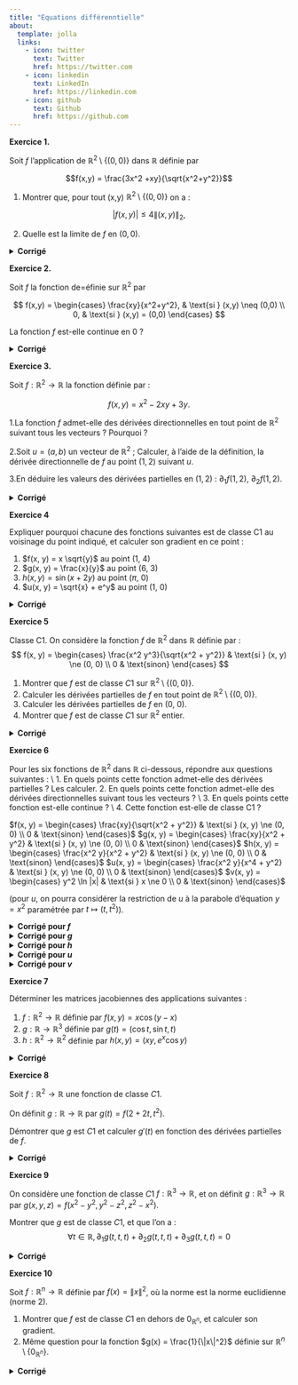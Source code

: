---
title: "Equations différenntielle"
about:
  template: jolla
  links:
    - icon: twitter
      text: Twitter
      href: https://twitter.com
    - icon: linkedin
      text: LinkedIn
      href: https://linkedin.com
    - icon: github
      text: Github
      href: https://github.com
---

::: exercise-box
**Exercice 1.**

Soit $f$ l'application de $\mathbb{R}^2 \setminus \{(0, 0)\}$ dans $\mathbb{R}$ définie par

$$f(x,y) = \frac{3x^2 +xy}{\sqrt{x^2+y^2}}$$

1.  Montrer que, pour tout (x,y) \in $\mathbb{R}^2 \setminus \{(0, 0)\}$ on a :

$$|f(x,y)| \leq 4\|(x,y)\|_2 ,$$

2.  Quelle est la limite de $f$ en $(0,0)$.

<details>

<summary><strong>Corrigé</strong></summary>

1.  Pour tout $(x,y) \in \mathbb{R}^2$, on a:

$$ x^2 \leq x^2 +y^2 \Rightarrow \sqrt{x^2} \leq \sqrt{x^2+y^2} \Rightarrow |x| \leq \|(x,y)\|_2$$ ET de meme $|y| \leq \|(x,y)\|_2$. On en déduit, pour tout $(x,y) \neq (0,0)$:

\begin{align}
f(x,y) \leq \frac{3x^2 +xy}{\sqrt{x^2+y^2}} & \leq\frac{3|x|^2 +|x||y|}{\|(x,y)\|_2}\\
&  \leq \frac{3\|(x,y)\|_2^2 +\|(x,y)\|_2^2}{\|(x,y)\|_2} \leq \frac{4\|(x,y)\|_2^2}{\|(x,y)\|_2} \leq 4\|(x,y)\|_2.


\end{align}

2.  Comme $0 \leq |f(x,y)| \leq 4\|(x,y)\|_2$. Alors d'après le théorème de gendarmes on a :

$$ \lim_{(x,y) \to (0,0)}f(x,y) = 0$$

</details>
:::

::: exercise-box
**Exercice 2.**

Soit $f$ la fonction de=éfinie sur $\mathbb{R}^2$ par

$$ f(x,y) = 
\begin{cases} 
\frac{xy}{x^2+y^2}, & \text{si } (x,y) \neq (0,0) \\ 
0, & \text{si } (x,y) = (0,0) 
\end{cases} $$

La fonction $f$ est-elle continue en 0 ?

<details>

<summary><strong>Corrigé</strong></summary>

Prenons la suite $(u_n = (\frac{1}{n},\frac{1}{n}))_{n \in \mathbb{N}^*}$ qui tend vers $(0,0)$ lorsque $n$ tend vers $+ \infty$.

On vérifie, facilement que $f(u_n)=\frac{1}{2}$ pour tout n.

Donc, $$ \lim f(u_n) = \frac{1}{2} \neq 0 = f(0,0) = f(\lim (u_n)).$$ La fonction $f$ n'est pas donc continue en $(0,0)$.

</details>
:::

::: exercise-box
**Exercice 3.**

Soit $f : \mathbb{R}^2 \to \mathbb{R}$ la fonction définie par :

$$ f(x, y) = x^2 - 2xy + 3y. $$

1.La fonction $f$ admet-elle des dérivées directionnelles en tout point de $\mathbb{R}^2$ suivant tous les vecteurs ? \quad Pourquoi ?

2.Soit $u = (a, b)$ un vecteur de $\mathbb{R}^2$ ; Calculer, à l’aide de la définition, la dérivée directionnelle de $f$ au point $(1, 2)$ suivant $u$.

3.En déduire les valeurs des dérivées partielles en $(1, 2)$ : $\partial_1 f(1, 2)$, $\partial_2 f(1, 2)$.

<details>

<summary><strong>Corrigé</strong></summary>

1.  La fonction $f$ est polynomial, elle est donc de classe $C1$ sur $\mathbb{R}$ et possède des dérivées directionnelles en tout point de $\mathbb{R}^2$, suivant tout vecteur de $\mathbb{R}^2$.

2.  Par définition, $$ \partial_u f(1, 2) = \lim_{t \to 0} \frac{f((1, 2) + t(a, b)) - f(1, 2)}{t} $$ et donc, $$\partial_u f(1, 2) = \lim_{t \to 0} \frac{f(1 + at, 2 + bt) - f(1, 2)}{t} $$

Considérons la fonction à une seule variable, $\varphi(t) = f(1 + at, 2 + bt)$, alors $\partial_u f(1, 2) = \varphi'(0)$. On a : $$ \varphi(t) = (1 + at)^2 - 2(1 + at)(2 + bt) + 3(2 + bt) $$ $$ = 1 + 2at + a^2t^2 - 2(2 + (2a + b)t + abt^2) + 6 + 3bt $$ $$ = 3 + (-2a + b)t + (a^2 - 2ab)t^2 $$ et, par suite : $$ \partial_u f(1, 2) = \varphi'(0) = -2a + b $$

3.  Notons $(e_1 = (1, 0), e_2 = (0, 1))$ la base canonique de $\mathbb{R}^2$.

Les dérivées partielles sont les dérivées directionnelles suivant les vecteurs de la base canonique.

En utilisant la question précédente, on obtient donc : $$ \partial f / \partial x (1, 2) = \partial_1 f(1, 2) = \partial_{e1} f(1, 2) = -2 \cdot 1 + 0 = -2 $$ $$ \partial f / \partial y (1, 2) = \partial_2 f(1, 2) = \partial_{e2} f(1, 2) = -2 \cdot 0 + 1 = 1 $$

</details>
:::

::: exercise-box
**Exercice 4**

Expliquer pourquoi chacune des fonctions suivantes est de classe C1 au voisinage du point indiqué, et calculer son gradient en ce point :

1.  $f(x, y) = x \sqrt{y}$ au point (1, 4)
2.  $g(x, y) = \frac{x}{y}$ au point (6, 3)
3.  $h(x, y) = \sin(x + 2y)$ au point ($\pi$, 0)
4.  $u(x, y) = \sqrt{x} + e^y$ au point (1, 0)

<details>

<summary><strong>Corrigé</strong></summary>

Pour montrer que $f$ est de classe $C1$ au voisinage du point donné et pour calculer son gradient en ce point, nous devons d'abord vérifier que $f$ est différentiable et ensuite calculer ses dérivées partielles premières.

1.La fonction $f$ est continue en tout point du domaine où elle est définie puisque la racine carrée et la multiplication sont des opérations continues.

2.  

    -   $\frac{\partial f}{\partial x}(x, y) = \sqrt{y}$
    -   $\frac{\partial f}{\partial y}(x, y) = \frac{x}{2\sqrt{y}}$

Calculons les dérivées partielles en $(1, 4)$ : - $\frac{\partial f}{\partial x}(1, 4) = \sqrt{4} = 2$ - $\frac{\partial f}{\partial y}(1, 4) = \frac{1}{2\sqrt{4}} = \frac{1}{4}$

Le gradient de $f$ en $(1, 4)$ est donc : $$ \nabla f(1, 4) = \left( \frac{\partial f}{\partial x}(1, 4), \frac{\partial f}{\partial y}(1, 4) \right) = (2, \frac{1}{4}) $$

</details>
:::

::: exercise-box
**Exercice 5**

Classe C1. On considère la fonction $f$ de $\mathbb{R}^2$ dans $\mathbb{R}$ définie par : $$ f(x, y) = \begin{cases} \frac{x^2 y^3}{\sqrt{x^2 + y^2}} & \text{si } (x, y) \ne (0, 0) \\ 0 & \text{sinon} \end{cases} $$

1.  Montrer que $f$ est de classe $C1$ sur $\mathbb{R}^2 \setminus \{(0, 0)\}$.
2.  Calculer les dérivées partielles de $f$ en tout point de $\mathbb{R}^2 \setminus \{(0, 0)\}$.
3.  Calculer les dérivées partielles de $f$ en (0, 0).
4.  Montrer que $f$ est de classe $C1$ sur $\mathbb{R}^2$ entier.

<details>

<summary><strong>Corrigé</strong></summary>

1.  Notons tout d’abord que, sur $\mathbb{R}^2 \setminus \{(0, 0)\}$, la fonction $\| (x, y) \|_2 = \sqrt{x^2 + y^2}$ est composée de deux applications : $$ \mathbb{R}^2 \xrightarrow{\varphi} \mathbb{R}_+^* \xrightarrow{\psi} \mathbb{R}_+^* $$ $$ (x, y) \mapsto x^2 + y^2 $$ $$ t \mapsto \sqrt{t} $$ Puisque $\varphi$ est de classe $C1$ sur $\mathbb{R}^2 \setminus \{(0, 0)\}$ et à valeurs dans l’ouvert $\mathbb{R}_+^*$ et que $\psi$ est de classe $C1$ sur $\mathbb{R}_+^*$, $\| \cdot \|_2 = \psi \circ \varphi$ est de classe $C1$ sur $\mathbb{R}^2 \setminus \{(0, 0)\}$.

La fonction $f$ est donc un quotient de deux fonctions de classe $C1$, dont le dénominateur ne s’annule pas ; $f$ est donc de classe $C1$ sur $\mathbb{R}^2 \setminus \{(0, 0)\}$.

2.  Calculons les dérivées partielles sur $\mathbb{R}^2 \setminus \{(0, 0)\}$ : $$\partial f / \partial x = \frac{2x y^3 \sqrt{x^2 + y^2} - x^2 y^3 \frac{x}{\sqrt{x^2 + y^2}}}{(x^2 + y^2)} = \frac{2x y^3 (x^2 + y^2) - x^3 y^3}{(x^2 + y^2)^{3/2}} $$ Donc,$$\partial f / \partial x= \frac{x^3 y^3 + 2x y^5}{(x^2 + y^2)^{3/2}}$$ $$ \partial f / \partial y = \frac{3x^2 y^2 \sqrt{x^2 + y^2} - x^2 y^3 \frac{y}{\sqrt{x^2 + y^2}}}{(x^2 + y^2)} = \frac{3x^2 y^2 (x^2 + y^2) - x^2 y^4}{(x^2 + y^2)^{3/2}}$$ Donc,$$\partial f / \partial y= \frac{3x^4 y^2 + 2x^2 y^4}{(x^2 + y^2)^{3/2}} $$

3.  On a : $$ \partial f / \partial x (0, 0) = \lim_{t \to 0} \frac{f(t, 0) - f(0, 0)}{t} = 0 $$ $$ \partial f / \partial y (0, 0) = \lim_{t \to 0} \frac{f(0, t) - f(0, 0)}{t} = 0 $$

4.  Il suffit de montrer que les dérivées partielles sont toutes deux continues en (0, 0). On a : $$ \partial_1 f(x, y) = \begin{cases} \frac{x^3 y^3 + 2x y^5}{\| (x, y) \|_2^3} & \text{si } (x, y) \ne (0, 0) \\ 0 & \text{si } (x, y) = (0, 0) \end{cases} $$ $$ \partial_2 f(x, y) = \begin{cases} \frac{3x^4 y^2 + 2x^2 y^4}{\| (x, y) \|_2^3} & \text{si } (x, y) \ne (0, 0) \\ 0 & \text{si } (x, y) = (0, 0) \end{cases} $$ En majorant par la norme comme dans l’exercice 6, on trouve : $$ |\partial_1 f(x, y)| \leq \frac{|x|^3 |y|^3 + 2|x||y|^5}{\| (x, y) \|_2^3} \leq 3 \frac{\| (x, y) \|_2^6}{\| (x, y) \|_2^3} = \| (x, y) \|_2^3 $$ Donc $\lim_{(x, y) \to (0, 0)} \partial_1 f(x, y) = 0 = \partial_1 f(0, 0)$. La fonction $\partial_1 f$ est donc continue sur $\mathbb{R}^2$ entier.

On procède de même pour $\partial_2 f$ qui est aussi continue. La fonction $f$ est donc de classe $C1$ sur $\mathbb{R}^2$ entier.

</details>
:::

::: exercise-box
**Exercice 6**

Pour les six fonctions de $\mathbb{R}^2$ dans $\mathbb{R}$ ci-dessous, répondre aux questions suivantes : \\ 1. En quels points cette fonction admet-elle des dérivées partielles ? Les calculer. 2. En quels points cette fonction admet-elle des dérivées directionnelles suivant tous les vecteurs ? \\ 3. En quels points cette fonction est-elle continue ? \\ 4. Cette fonction est-elle de classe C1 ?

$f(x, y) = \begin{cases} \frac{xy}{\sqrt{x^2 + y^2}} & \text{si } (x, y) \ne (0, 0) \\ 0 & \text{sinon} \end{cases}$ $g(x, y) = \begin{cases} \frac{xy}{x^2 + y^2} & \text{si } (x, y) \ne (0, 0) \\ 0 & \text{sinon} \end{cases}$ $h(x, y) = \begin{cases} \frac{x^2 y}{x^2 + y^2} & \text{si } (x, y) \ne (0, 0) \\ 0 & \text{sinon} \end{cases}$ $u(x, y) = \begin{cases} \frac{x^2 y}{x^4 + y^2} & \text{si } (x, y) \ne (0, 0) \\ 0 & \text{sinon} \end{cases}$ $v(x, y) = \begin{cases} y^2 \ln |x| & \text{si } x \ne 0 \\ 0 & \text{sinon} \end{cases}$

(pour $u$, on pourra considérer la restriction de $u$ à la parabole d’équation $y = x^2$ paramétrée par $t \mapsto (t, t^2)$).

<details>

<summary><strong>Corrigé **pour** $f$ </strong></summary>

Cette fonction est de classe $C1$ sur $\mathbb{R}^2 \setminus \{(0, 0)\}$. Ses dérivées partielles sur $\mathbb{R}^2 \setminus \{(0, 0)\}$ valent : $$ \partial f / \partial x = \frac{y \sqrt{x^2 + y^2} - xy \frac{x}{\sqrt{x^2 + y^2}}}{x^2 + y^2} = \frac{y^3}{(x^2 + y^2)^{3/2}} $$ $$ \partial f / \partial y = \frac{x \sqrt{x^2 + y^2} - xy \frac{y}{\sqrt{x^2 + y^2}}}{x^2 + y^2} = \frac{x^3}{(x^2 + y^2)^{3/2}} $$ On calcule par ailleurs : $$ \partial f / \partial x (0, 0) = 0 $$ $$ \partial f / \partial y (0, 0) = 0 $$ La fonction $f$ admet donc des dérivées partielles en tout point de $\mathbb{R}^2$. Elle est continue en 0 puisque : $$ |f(x, y)| \leq \frac{|x||y|}{\| (x, y) \|_2} \leq \| (x, y) \|_2 \rightarrow_{(x,y) \to (0, 0)} 0 $$ En revanche, $f$ ne possède pas de dérivées directionnelles dans toutes les directions en (0, 0).

Par exemple, si $u = (1, 1)$ : $$ \partial_u f(0, 0) = \lim_{t \to 0} \frac{f(t, t) - f(0, 0)}{t} = \lim_{t \to 0} \frac{t^2}{t \sqrt{t^2}} = \lim_{t \to 0} \frac{t}{|t|} $$ qui n’est pas définie (tend vers 1 à droite et -1 à gauche).

Ainsi, $f$ n’est pas de classe $C1$ au voisinage de (0, 0).

</details>

<details>

<summary><strong>Corrigé **pour** $g$ </strong></summary>

Cette fonction est de classe $C1$ sur $\mathbb{R}^2 \setminus \{(0, 0)\}$. Ses dérivées partielles sur $\mathbb{R}^2 \setminus \{(0, 0)\}$ valent : $$ \partial g / \partial x (x, y) = \frac{y(x^2 + y^2) - xy(2x)}{(x^2 + y^2)^2} = \frac{-x^2 y + y^3}{(x^2 + y^2)^2} $$ $$ \partial g / \partial y (x, y) = \frac{x(x^2 + y^2) - xy(2y)}{(x^2 + y^2)^2} = \frac{x^3 - xy^2}{(x^2 + y^2)^2} $$ On calcule par ailleurs : $$ \partial g / \partial x (0, 0) = 0 $$ $$ \partial g / \partial y (0, 0) = 0 $$ La fonction $g$ admet donc des dérivées partielles en tout point de $\mathbb{R}^2$. Pourtant, $g$ n’est pas continue en 0 puisque $\lim_{n \to +\infty} g(1/n, 1/n) = 1/2 \neq g(0, 0) = 0$.

Elle n’est donc pas de classe $C1$ sur $\mathbb{R}^2$ entier.

Enfin, $g$ ne possède pas de dérivées directionnelles dans toutes les directions en (0, 0).

Par exemple, si $u = (1, 1)$ : $$ \partial_u g(0, 0) = \lim_{t \to 0} \frac{g(t, t) - g(0, 0)}{t} = \lim_{t \to 0} \frac{1}{2t} $$ qui n’est pas définie. Ainsi, $g$ n’est pas de classe $C1$ au voisinage de (0, 0).

</details>

<details>

<summary><strong>Corrigé **pour** $h$ </strong></summary>

Cette fonction est de classe $C1$ sur $\mathbb{R}^2 \setminus \{(0, 0)\}$.

Ses dérivées partielles sur $\mathbb{R}^2 \setminus \{(0, 0)\}$ valent : $$ \partial h / \partial x (x, y) = \frac{2xy(x^2 + y^2) - x^2 y(2x)}{(x^2 + y^2)^2} = \frac{2xy^3}{(x^2 + y^2)^2} $$ $$ \partial h / \partial y (x, y) = \frac{x^2(x^2 + y^2) - x^2 y(2y)}{(x^2 + y^2)^2} = \frac{x^4 - x^2 y^2}{(x^2 + y^2)^2} $$ On calcule par ailleurs, à l’aide de la définition : $$ \partial h / \partial x (0, 0) = 0 $$ $$ \partial h / \partial y (0, 0) = 0 $$ La fonction $h$ admet donc des dérivées partielles en tout point de $\mathbb{R}^2$.

Elle est continue en 0 puisque : $$ |h(x, y)| \leq \frac{|x|^2 |y|}{\| (x, y) \|_2^2} \leq \frac{\| (x, y) \|_2^3}{\| (x, y) \|_2^2} = \| (x, y) \|_2 \rightarrow_{(x,y) \to (0, 0)} 0 $$ La fonction $h$ possède des dérivées directionnelles dans toutes les directions en (0, 0).

Si $u = (a, b)$ est un vecteur non nul quelconque de $\mathbb{R}^2$, on a : $$ \partial_u h(0, 0) = \lim_{t \to 0} \frac{h(ta, tb) - h(0, 0)}{t} = \lim_{t \to 0} \frac{h(a, b)}{t^3} t t^2 = h(a, b) $$ En revanche, $h$ n’est pas de classe $C1$. \\ Si elle l’était, le développement de Taylor-Young à l’ordre 1 en (0, 0) impliquerait que $\partial_u=(a,b) h(0, 0) = a \partial_1 h(0, 0) + b \partial_2 h(0, 0) = 0$. Ce n’est pas le cas puisque, si $u = (1, 1)$ par exemple, $\partial_u h(0, 0) = h(1, 1) = 1/2$.

Pour montrer que $h$ n’est pas de classe $C1$, on peut aussi directement montrer que $\partial_1 h$ n’est pas continue en (0, 0), à l’aide de la suite $(1/n, 1/n)$ par exemple : $$ \lim_{n \to +\infty} \partial_1 h(1/n, 1/n) = \lim_{n \to +\infty} 1/2 \neq \partial_1 h(0, 0) $$

</details>

<details>

<summary><strong>Corrigé **pour** $u$ </strong></summary>

La fonction $u$ est de classe $C1$ sur $\mathbb{R}^2 \setminus \{(0, 0)\}$. \\ On peut montrer qu’elle n’est pas continue en (0, 0) en approchant l’origine le long de la parabole $y = x^2$.\\ Considérons par exemple la suite de points $p_n = (1/n, 1/n^2)$ qui est sur cette parabole et tend vers (0, 0). \\ On voit que $f(p_n) = 1/2$ qui ne tend pas vers 0 = $u(0, 0)$.\\ En revanche, $u$ possède des dérivées directionnelles suivant toutes les directions en (0, 0) puisque, si $v = (a, b)$ est un vecteur non nul, \[ \partial\*v u(0, 0) =\* \lim{t \to 0} \frac{u(ta, tab) - u(0, 0)}{t} = \lim\*{t\* \\to 0} \frac{t^3 ab}{t^3 (t^2 a^2 + b^2)} = \lim{t \to 0} \frac{ab}{t^2 a^2 + b^2} =

\begin{cases} 0 & \text{si } b = 0 \\ a/b & \text{sinon} \end{cases}

</details>

<details>

<summary><strong>Corrigé **pour** $v$ </strong></summary>

La fonction $v$ est de classe $C1$ sur $\mathbb{R}^* \times \mathbb{R}$.

Ses dérivées partielles sur $\mathbb{R}^* \times \mathbb{R}$ valent : $$ \partial v / \partial x (x, y) = \frac{y^2}{x} $$ $$ \partial v / \partial y (x, y) = 2y \ln |x| $$ En un point $(0, y)$, $y \ne 0$ de l’axe des ordonnées, on a : $$ \partial v / \partial x (0, y) = \lim_{t \to 0} \frac{v(t, y) - v(0, y)}{t} = \lim_{t \to 0} \frac{y^2 \ln |t|}{t} = -\infty $$ $$ \partial v / \partial y (0, y) = \lim_{t \to 0} \frac{v(0, y + t) - v(0, y)}{t} = 0 $$

La fonction $v$ n’admet donc pas de dérivée partielle par rapport à $x$ sur l’axe des abscisses privé de l’origine.

Elle admet des dérivées partielles en tout autre point de $\mathbb{R}^2$.

Cette fonction n’est pas continue sur l’axe des ordonnées privé de l’origine puisque $\lim_{n \to +\infty} y^2 \ln(1/n) = -\infty$.

Montrons qu’elle n’est pas non plus continue en 0.

Considérons la suite de points $p_n = (1/n, e^{-n^2})$.

Alors $p_n$ tend vers (0, 0) et $v(p_n) = (1/n)^2 \ln(e^{-n^2}) = -1$ pour tout $n$.

Sa limite est donc -1, différente de $v(0, 0) = 0$.

</details>
:::

::: exercise-box
**Exercice 7**

Déterminer les matrices jacobiennes des applications suivantes :

1.  $f : \mathbb{R}^2 \to \mathbb{R}$ définie par $f(x, y) = x \cos(y - x)$
2.  $g : \mathbb{R} \to \mathbb{R}^3$ définie par $g(t) = (\cos t, \sin t, t)$
3.  $h : \mathbb{R}^2 \to \mathbb{R}^2$ définie par $h(x, y) = (xy, e^x \cos y)$

<details>

<summary><strong>Corrigé</strong></summary>

On a :

$$
\begin{align}
J_f(x, y) &= \begin{bmatrix} \partial_1 f(x, y) & \partial_2 f(x, y) \end{bmatrix} \\
          &= \begin{bmatrix} \cos(y - x) + x \sin(y - x) & -x \sin(y - x) \end{bmatrix}
\end{align}
$$

$$ J_g(t) = \begin{bmatrix} g'_1(t) \\ g'_2(t) \\ g'_3(t) \end{bmatrix} = \begin{bmatrix} -\sin t \\ \cos t \\ 1 \end{bmatrix} $$ $$ J_h(x, y) = \begin{bmatrix} \partial_1 h_1(x, y) & \partial_2 h_1(x, y) \\ \partial_1 h_2(x, y) & \partial_2 h_2(x, y) \end{bmatrix} = \begin{bmatrix} y & x \\ e^x \cos y & -e^x \sin y \end{bmatrix} $$

</details>
:::

::: exercise-box
**Exercice 8**

Soit $f : \mathbb{R}^2 \to \mathbb{R}$ une fonction de classe $C1$.

On définit $g : \mathbb{R} \to \mathbb{R}$ par $g(t) = f(2 + 2t, t^2)$.

Démontrer que $g$ est $C1$ et calculer $g'(t)$ en fonction des dérivées partielles de $f$.

<details>

<summary><strong>Corrigé</strong></summary>

Notons $\varphi$ la fonction de $\mathbb{R}$ dans $\mathbb{R}^2$ dont les fonctions coordonnées sont $\varphi_1(t) = 2 + 2t$ et $\varphi_2(t) = t^2$. On a $g = f \circ \varphi$ et on peut appliquer la formule du cours :

$$
\begin{align}
g'(t) &= \partial_1 f(\varphi(t)) \varphi'_1(t) + \partial_2 f(\varphi(t)) \varphi'_2(t) \\
      &= 2 \partial_1 f(2 + 2t, t^2) + 2t \partial_2 f(2 + 2t, t^2)
\end{align}
$$

</details>
:::

::: exercise-box
**Exercice 9**

On considère une fonction de classe $C1$ $f : \mathbb{R}^3 \to \mathbb{R}$, et on définit $g : \mathbb{R}^3 \to \mathbb{R}$ par $g(x, y, z) = f(x^2 - y^2, y^2 - z^2, z^2 - x^2)$.

Montrer que $g$ est de classe $C1$, et que l’on a : $$ \forall t \in \mathbb{R}, \partial_1 g(t, t, t) + \partial_2 g(t, t, t) + \partial_3 g(t, t, t) = 0 $$

<details>

<summary><strong>Corrigé</strong></summary>

Considérons la fonction $\varphi$ de $\mathbb{R}$ dans $\mathbb{R}^3$ définie par $\varphi(t) = (t, t, t)$. Considérons la fonction composée $\psi(t) = g \circ \varphi$.

En appliquant la formule des fonctions composées, on a :

$$
\begin{align}
\psi'(t) &= \partial_1 g(\varphi(t)) \varphi'_1(t) + \partial_2 g(\varphi(t)) \varphi'_2(t) + \partial_3 g(\varphi(t)) \varphi'_3(t) \\
         &= \partial_1 g(\varphi(t)) + \partial_2 g(\varphi(t)) + \partial_3 g(\varphi(t))
\end{align}
$$

Mais par ailleurs,

$$ g \circ \varphi(t) = f(t^2 - t^2, t^2 - t^2, t^2 - t^2) = f(0, 0, 0) $$ en tout point $t$.

C’est donc une fonction constante, et sa dérivée est nulle.

</details>
:::

::: exercise-box
**Exercice 10**

Soit $f : \mathbb{R}^n \to \mathbb{R}$ définie par $f(x) = \|x\|^2$, où la norme est la norme euclidienne (norme 2).

1.  Montrer que $f$ est de classe $C1$ en dehors de $0_{\mathbb{R}^n}$, et calculer son gradient.
2.  Même question pour la fonction $g(x) = \frac{1}{\|x\|^2}$ définie sur $\mathbb{R}^n \setminus \{0_{\mathbb{R}^n}\}$.

<details>

<summary><strong>Corrigé</strong></summary>

Indication : utilise la composée de deux fonctions

</details>
:::

